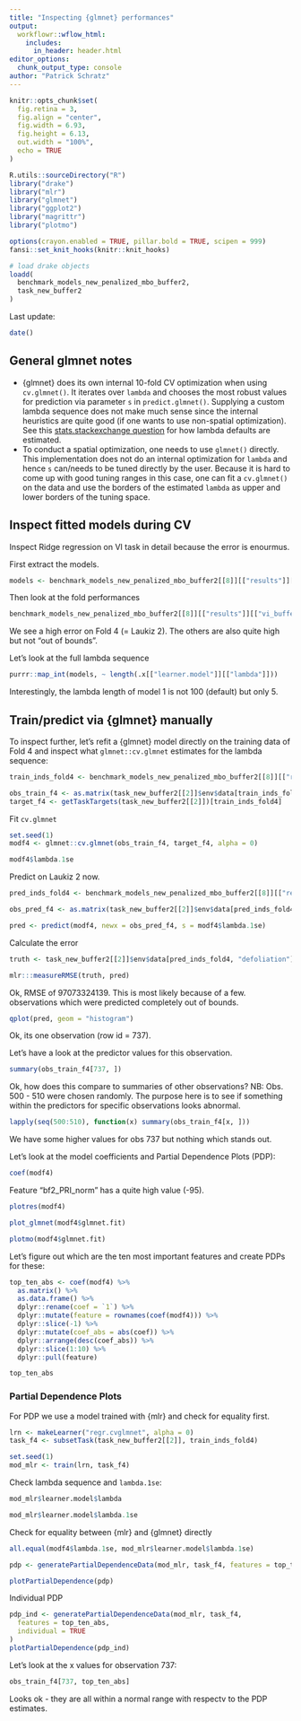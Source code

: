 ```yaml
---
title: "Inspecting {glmnet} performances"
output: 
  workflowr::wflow_html:
    includes:
      in_header: header.html
editor_options:
  chunk_output_type: console
author: "Patrick Schratz"
---
```


```r
knitr::opts_chunk$set(
  fig.retina = 3,
  fig.align = "center",
  fig.width = 6.93,
  fig.height = 6.13,
  out.width = "100%",
  echo = TRUE
)

R.utils::sourceDirectory("R")
library("drake")
library("mlr")
library("glmnet")
library("ggplot2")
library("magrittr")
library("plotmo")

options(crayon.enabled = TRUE, pillar.bold = TRUE, scipen = 999)
fansi::set_knit_hooks(knitr::knit_hooks)

# load drake objects
loadd(
  benchmark_models_new_penalized_mbo_buffer2,
  task_new_buffer2
)
```

Last update: 

```r
date()
```

## General glmnet notes

- {glmnet} does its own internal 10-fold CV optimization when using `cv.glmnet()`.
  It iterates over `lambda` and chooses the most robust values for prediction via parameter `s` in `predict.glmnet()`. 
  Supplying a custom lambda sequence does not make much sense since the internal heuristics are quite good (if one wants to use non-spatial optimization).
  See this [stats.stackexchange question](https://stats.stackexchange.com/a/415248/101464) for how lambda defaults are estimated.
- To conduct a spatial optimization, one needs to use `glmnet()` directly. 
  This implementation does not do an internal optimization for `lambda`  and hence `s` can/needs to be tuned directly by the user. 
  Because it is hard to come up with good tuning ranges in this case, one can fit a `cv.glmnet()` on the data and use the borders of the estimated `lambda` as upper and lower borders of the tuning space.

## Inspect fitted models during CV

Inspect Ridge regression on VI task in detail because the error is enourmus.

First extract the models.

```r
models <- benchmark_models_new_penalized_mbo_buffer2[[8]][["results"]][["vi_buffer2"]][["Ridge-MBO"]][["models"]]
```

Then look at the fold performances

```r
benchmark_models_new_penalized_mbo_buffer2[[8]][["results"]][["vi_buffer2"]][["Ridge-MBO"]][["measures.test"]][["rmse"]]
```

We see a high error on Fold 4 (= Laukiz 2).
The others are also quite high but not "out of bounds".

Let's look at the full lambda sequence

```r
purrr::map_int(models, ~ length(.x[["learner.model"]][["lambda"]]))
```

Interestingly, the lambda length of model 1 is not 100 (default) but only 5.

## Train/predict via {glmnet} manually

To inspect further, let's refit a {glmnet} model directly on the training data of Fold 4 and inspect what `glmnet::cv.glmnet` estimates for the lambda sequence:

```r
train_inds_fold4 <- benchmark_models_new_penalized_mbo_buffer2[[8]][["results"]][["vi_buffer2"]][["Ridge-MBO"]][["pred"]][["instance"]][["train.inds"]][[4]]

obs_train_f4 <- as.matrix(task_new_buffer2[[2]]$env$data[train_inds_fold4, getTaskFeatureNames(task_new_buffer2[[2]])])
target_f4 <- getTaskTargets(task_new_buffer2[[2]])[train_inds_fold4]
```

Fit `cv.glmnet`

```r
set.seed(1)
modf4 <- glmnet::cv.glmnet(obs_train_f4, target_f4, alpha = 0)

modf4$lambda.1se
```

Predict on Laukiz 2 now.

```r
pred_inds_fold4 <- benchmark_models_new_penalized_mbo_buffer2[[8]][["results"]][["vi_buffer2"]][["Ridge-MBO"]][["pred"]][["instance"]][["test.inds"]][[4]]

obs_pred_f4 <- as.matrix(task_new_buffer2[[2]]$env$data[pred_inds_fold4, getTaskFeatureNames(task_new_buffer2[[2]])])

pred <- predict(modf4, newx = obs_pred_f4, s = modf4$lambda.1se)
```

Calculate the error

```r
truth <- task_new_buffer2[[2]]$env$data[pred_inds_fold4, "defoliation"]

mlr:::measureRMSE(truth, pred)
```

Ok, RMSE of 97073324139.
This is most likely because of a few. observations which were predicted completely out of bounds.

```r
qplot(pred, geom = "histogram")
```

Ok, its one observation (row id  = 737).

Let's have a look at the predictor values for this observation.

```r
summary(obs_train_f4[737, ])
```

Ok, how does this compare to summaries of other observations?
NB: Obs. 500 - 510 were chosen randomly.
The purpose here is to see if something within the predictors for specific observations looks abnormal.

```r
lapply(seq(500:510), function(x) summary(obs_train_f4[x, ]))
```

We have some higher values for obs 737 but nothing which stands out.

Let's look at the model coefficients and Partial Dependence Plots (PDP):

```r
coef(modf4)
```

Feature "bf2_PRI_norm" has a quite high value (-95).

```r
plotres(modf4)
```

```r
plot_glmnet(modf4$glmnet.fit)
```

```r
plotmo(modf4$glmnet.fit)
```

Let's figure out which are the ten most important features and create PDPs for these:

```r
top_ten_abs <- coef(modf4) %>%
  as.matrix() %>%
  as.data.frame() %>%
  dplyr::rename(coef = `1`) %>%
  dplyr::mutate(feature = rownames(coef(modf4))) %>%
  dplyr::slice(-1) %>%
  dplyr::mutate(coef_abs = abs(coef)) %>%
  dplyr::arrange(desc(coef_abs)) %>%
  dplyr::slice(1:10) %>%
  dplyr::pull(feature)

top_ten_abs
```

### Partial Dependence Plots

For PDP we use a model trained with {mlr} and check for equality first.

```r
lrn <- makeLearner("regr.cvglmnet", alpha = 0)
task_f4 <- subsetTask(task_new_buffer2[[2]], train_inds_fold4)

set.seed(1)
mod_mlr <- train(lrn, task_f4)
```

Check lambda sequence and `lambda.1se`:

```r
mod_mlr$learner.model$lambda
```

```r
mod_mlr$learner.model$lambda.1se
```

Check for equality between {mlr} and {glmnet} directly

```r
all.equal(modf4$lambda.1se, mod_mlr$learner.model$lambda.1se)
```

```r
pdp <- generatePartialDependenceData(mod_mlr, task_f4, features = top_ten_abs)
```

```r
plotPartialDependence(pdp)
```

Individual PDP

```r
pdp_ind <- generatePartialDependenceData(mod_mlr, task_f4,
  features = top_ten_abs,
  individual = TRUE
)
plotPartialDependence(pdp_ind)
```

Let's look at the x values for observation 737:

```r
obs_train_f4[737, top_ten_abs]
```

Looks ok - they are all within a normal range with respectv to the PDP estimates.

